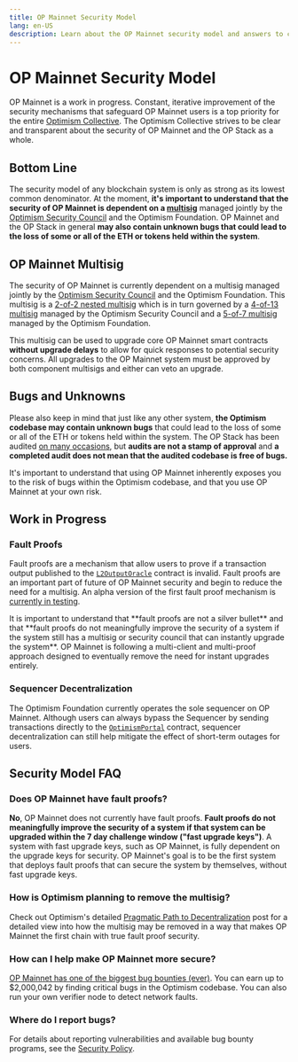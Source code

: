 ```yaml
---
title: OP Mainnet Security Model
lang: en-US
description: Learn about the OP Mainnet security model and answers to common questions.
---
```



# OP Mainnet Security Model

OP Mainnet is a work in progress.
Constant, iterative improvement of the security mechanisms that safeguard OP Mainnet users is a top priority for the entire [Optimism Collective](https://community.optimism.io/docs/governance/).
The Optimism Collective strives to be clear and transparent about the security of OP Mainnet and the OP Stack as a whole.

## Bottom Line

The security model of any blockchain system is only as strong as its lowest common denominator.
At the moment, **it's important to understand that the security of OP Mainnet is dependent on a [multisig](https://etherscan.io/address/0x5a0Aae59D09fccBdDb6C6CcEB07B7279367C3d2A)** managed jointly by the [Optimism Security Council](https://gov.optimism.io/t/intro-to-optimisms-security-council/6885) and the Optimism Foundation.
OP Mainnet and the OP Stack in general **may also contain unknown bugs that could lead to the loss of some or all of the ETH or tokens held within the system**.

## OP Mainnet Multisig

The security of OP Mainnet is currently dependent on a multisig managed jointly by the [Optimism Security Council](https://gov.optimism.io/t/intro-to-optimisms-security-council/6885) and the Optimism Foundation.
This multisig is a [2-of-2 nested multisig](https://etherscan.io/address/0x5a0Aae59D09fccBdDb6C6CcEB07B7279367C3d2A) which is in turn governed by a [4-of-13 multisig](https://etherscan.io/address/0xc2819DC788505Aac350142A7A707BF9D03E3Bd03) managed by the Optimism Security Council and a [5-of-7 multisig](https://etherscan.io/address/0x847B5c174615B1B7fDF770882256e2D3E95b9D92) managed by the Optimism Foundation.

This multisig can be used to upgrade core OP Mainnet smart contracts **without upgrade delays** to allow for quick responses to potential security concerns.
All upgrades to the OP Mainnet system must be approved by both component multisigs and either can veto an upgrade.

## Bugs and Unknowns

Please also keep in mind that just like any other system, **the Optimism codebase may contain unknown bugs** that could lead to the loss of some or all of the ETH or tokens held within the system.
The OP Stack has been audited [on many occasions](https://github.com/ethereum-optimism/optimism/tree/v1.1.4/technical-documents/security-reviews), but **audits are not a stamp of approval** and **a completed audit does not mean that the audited codebase is free of bugs.**

It's important to understand that using OP Mainnet inherently exposes you to the risk of bugs within the Optimism codebase, and that you use OP Mainnet at your own risk.

## Work in Progress

### Fault Proofs

Fault proofs are a mechanism that allow users to prove if a transaction output published to the [`L2OutputOracle`](https://github.com/ethereum-optimism/optimism/blob/5877ee24cc9aaef5848c1372e0e196707fb336a0/packages/contracts-bedrock/src/L1/L2OutputOracle.sol) contract is invalid.
Fault proofs are an important part of future of OP Mainnet security and begin to reduce the need for a multisig.
An alpha version of the first fault proof mechanism is [currently in testing](https://blog.oplabs.co/building-a-fault-proof-system/).

<Callout>
It is important to understand that **fault proofs are not a silver bullet** and that **fault proofs do not meaningfully improve the security of a system if the system still has a multisig or security council that can instantly upgrade the system**.
OP Mainnet is following a multi-client and multi-proof approach designed to eventually remove the need for instant upgrades entirely.
</Callout>

### Sequencer Decentralization

The Optimism Foundation currently operates the sole sequencer on OP Mainnet.
Although users can always bypass the Sequencer by sending transactions directly to the [`OptimismPortal`](https://github.com/ethereum-optimism/optimism/blob/5877ee24cc9aaef5848c1372e0e196707fb336a0/packages/contracts-bedrock/src/L1/OptimismPortal.sol) contract, sequencer decentralization can still help mitigate the effect of short-term outages for users.

## Security Model FAQ

### Does OP Mainnet have fault proofs?

**No**, OP Mainnet does not currently have fault proofs.
**Fault proofs do not meaningfully improve the security of a system if that system can be upgraded within the 7 day challenge window ("fast upgrade keys")**.
A system with fast upgrade keys, such as OP Mainnet, is fully dependent on the upgrade keys for security.
OP Mainnet's goal is to be the first system that deploys fault proofs that can secure the system by themselves, without fast upgrade keys.

### How is Optimism planning to remove the multisig?

Check out Optimism's detailed [Pragmatic Path to Decentralization](https://web.archive.org/web/20230331065342/https://medium.com/ethereum-optimism/our-pragmatic-path-to-decentralization-cb5805ca43c1) post for a detailed view into how the multisig may be removed in a way that makes OP Mainnet the first chain with true fault proof security.

### How can I help make OP Mainnet more secure?

[OP Mainnet has one of the biggest bug bounties (ever)](/chain/security/security-policy).
You can earn up to $2,000,042 by finding critical bugs in the Optimism codebase.
You can also run your own verifier node to detect network faults.

### Where do I report bugs?

For details about reporting vulnerabilities and available bug bounty programs, see the [Security Policy](/chain/security/security-policy).
